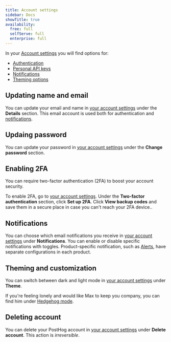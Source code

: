 ```yaml
---
title: Account settings
sidebar: Docs
showTitle: true
availability:
  free: full
  selfServe: full
  enterprise: full
---
```


In your [Account settings](https://us.posthog.com/settings/user-api-keys#personal-api-keys) you will find options for:
- [Authentication](#authentication)
- [Personal API keys](#personal-api-keys)  
- [Notifications](#notifications)
- [Theming options](#theming-and-customization)

## Updating name and email

You can update your email and name in [your account settings](https://us.posthog.com/settings/user#details) under the **Details** section. This email account is used both for authentication and [notifications](#notifications).

## Updaing password

You can update your password in [your account settings](https://us.posthog.com/settings/user#change-password) under the **Change password** section. 

## Enabling 2FA

You can require two-factor authentication (2FA) to boost your account security.

To enable 2FA, go to [your account settings](https://us.posthog.com/settings/user#2fa). Under the **Two-factor authentication** section, click **Set up 2FA**. Click **View backup codes** and save them in a secure place in case you can't reach your 2FA device..

## Notifications

You can choose which email notifications you receive in [your account settings](https://us.posthog.com/settings/user#notifications) under **Notifications**. You can enable or disable specific notifications with toggles. Product-specific notification, such as [Alerts](/docs/alerts), have separate configurations in each product.

## Theming and customization

You can switch between dark and light mode in [your account settings](https://us.posthog.com/settings/user#user-delete) under **Theme**.

If you're feeling lonely and would like Max to keep you company, you can find him under [Hedgehog mode](https://us.posthog.com/settings/user#hedgehog-mode).

## Deleting account

You can delete your PostHog account in [your account settings](https://us.posthog.com/settings/user#user-delete) under **Delete account**. This action is *irreversible*.